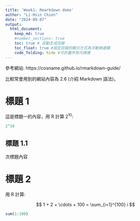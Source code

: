 ---
title: 'Week1: Rmarkdown demo'
author: "Li-Hsin Chien"
date: "2024-09-07"
output: 
  html_document:
    keep_md: true
    #number_sections: true
    toc: true # 自動生成目錄
    toc_float: true #設定目錄的顯示方式為浮動側邊攔
    code_folding: hide #可折疊所有代碼塊
---

參考網站: https://cosname.github.io/rmarkdown-guide/ 

比較常會用到的網站內容為 2.6 (介紹 Markdown 語法)。

# 標題 1

這是標題一的內容，用 R 計算 $2^10$:

```{r}
2^10
```

## 標題 1.1

次標題內容

# 標題 2

用 R 計算:

$$
1 + 2 + \cdots + 100 = \sum_{i=1}^{100} i 
$$
```{r}
sum(1:100)
```




